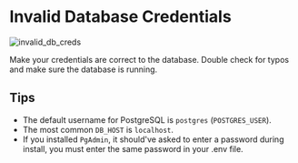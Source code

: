 # Invalid Database Credentials

![invalid_db_creds](/invalid_db_creds.png)

Make your credentials are correct to the database. Double check for typos and make sure the database is running.

## Tips

- The default username for PostgreSQL is `postgres` (`POSTGRES_USER`).
- The most common `DB_HOST` is `localhost`.
- If you installed `PgAdmin`, it should've asked to enter a password during install, you must enter the same password in your .env file.
